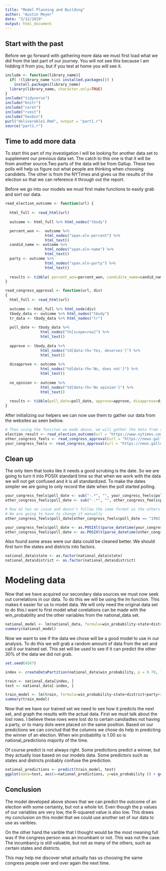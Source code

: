 ```yaml
---
title: "Model Planning and Building"
author: "Austin Meyer"
date: "3/12/2019"
output: html_document
---
```


## Start with the past
  
  Before we go forward with gathering more data we must first load what we did from the last part of our journey. You will not see this because I am hidding it from you, but if you test at home you will see it.
  
```r
include <- function(library_name){
  if( !(library_name %in% installed.packages()) )
    install.packages(library_name) 
  library(library_name, character.only=TRUE)
}
include("tidyverse")
include("knitr")
include("caret")
include("rvest")
include("hexbin")
purl("deliverable1.Rmd", output = "part1.r")
source("part1.r")
```

## Time to add more data

  To start this part of my investigation I will be looking for another data set to supplement our previous data set. The catch to this one is that it will be from another source.Two parts of the data will be from Gallup. These two polls will help us figure out what people are thinking when choosing candidets. The other is from the NYTimes and gives us the results of the election so that we can reference it through out the report.
  
  Before we go into our models we must first make functions to easily grab and sort our data.
  
```r
read_election_outcome <- function(url) {
  
  html_full <- read_html(url)
  
  outcome <- html_full %>% html_nodes("tbody")

  percent_won <-  outcome %>%
                  html_nodes("span.eln-percent") %>%
                  html_text()
  candid_name <- outcome %>%
                  html_nodes("span.eln-name") %>%
                  html_text()
  party <- outcome %>%
                  html_nodes("span.eln-party") %>%
                  html_text()
  
  results <- tibble( percent_won=percent_won, candidite_name=candid_name, party=party)
}

read_congress_approval <- function(url, div)
{
  html_full <- read_html(url)
  
  outcome <- html_full %>% html_node(div)
  tbody_data <- outcome %>% html_nodes("tbody")
  tr_data <- tbody_data %>% html_nodes("tr")
  
  poll_date <- tbody_data %>%
                html_nodes("th[scope=row]") %>%
                html_text()
  
  approve <- tbody_data %>%
                html_nodes("td[data-th='Yes, deserves']") %>%
                html_text()
  
  disapprove <- outcome %>%
                html_nodes("td[data-th='No, does not']") %>%
                html_text()
  
  no_opinion <- outcome %>%
                html_nodes("td[data-th='No opinion']") %>%
                html_text()
  
  results <- tibble(poll_date=poll_date, approve=approve, disapprove=disapprove, no_opinion=no_opinion)
}

```

  After initializing our helpers we can now use them to gather our data from the websites as seen bellow.

```r
# Then using the funciton we made above, we will gather the data from the website.
election_result <- read_election_outcome(url = "https://www.nytimes.com/interactive/2018/11/06/us/elections/results-house-elections.html")
other_congress_feels <- read_congress_approval(url = "https://news.gallup.com/poll/1600/congress-public.aspx", div = "div#ite-235073")
your_congress_feels <- read_congress_approval(url = "https://news.gallup.com/poll/1600/congress-public.aspx", div = "div#ite-235070")
```

## Clean up

  The only item that looks like it needs a good scrubing is the date. So we are going to turn it into POSIX standard time so that when we work with the data we will not get confused and it is all standardized. To make the dates simpler we are going to only record the date when the poll started polling.
  
```r
your_congress_feels$poll_date <- sub("-.*", "", your_congress_feels$poll_date)
other_congress_feels$poll_date <- sub("-.*", "", other_congress_feels$poll_date)

# Row 42 has an issue and doesn't follow the same format as the others.
# We are going to have to change it manually
other_congress_feels$poll_date[other_congress_feels$poll_date == "1992 Jul 31 Aug 2"] <- strtrim("1992 Jul 31 Aug 2", nchar("1992 Jul 31 Aug 2")-6)

your_congress_feels$poll_date <- as.POSIXlt(parse_datetime(your_congress_feels$poll_date, format="%Y %b %d", locale = locale("en")))
other_congress_feels$poll_date <- as.POSIXlt(parse_datetime(other_congress_feels$poll_date, format="%Y %b %d", locale = locale("en")))
```

  Also found some areas were our data could be cleaned better. We should first turn the states and districts into factors.
```r
national_data$state <- as.factor(national_data$state)
national_data$district <- as.factor(national_data$district)
```

# Modeling data

  Now that we have acquired our secondary data sources we must now seek out correlations in our data. To do this we will be using the lm function. This makes it easier for us to model data. We will only need the original data set to do this.I want to first model what corelations can be made with the win_probability and the other variables from the national_data set.
  
```r
national_model <- lm(national_data, formula=win_probability~state+district+party+incumbent)
summary(national_model)
```
  Now we want to see if the data we chose will be a good model to use in our analysis. To do this we will grab a random amount of data from the set and call it our trained set. This set will be used to see if it can predict the other 30% of the data we did not grab. 

```r
set.seed(4567)

index <- createDataPartition(national_data$win_probability, p = 0.70, list=FALSE)

train <- national_data[index, ]
test <- national_data[-index, ]

train_model <- lm(train, formula=win_probability~state+district+party+incumbent)
summary(train_model)
```

  Now that we have our trained set we need to see how it predicts the next set, and graph the results with the actual data. First we must talk about the lost rows. I believe these rows were lost do to certain candiadtes not having a party, or to many dots were placed on the same position. 
  Based on our predictions we can conclud that the columns we chose do help in predicting the winner of an election. When win probability is 1.00 so is national_predictions majority of the time.
  
  Of course predict is not always right. Some predicitons predict a winner, but they actually lose based on our models data. Some predictors such as states and districts probably confuse the prediction.
  
```r
national_predictions <- predict(train_model, test)
ggplot(data=test, aes(x=national_predictions, y=win_probability )) + geom_point(alpha = 0.01)
```

## Conclusion

  The model developed above shows that we can predict the outcome of an election with some certainty, but not a whole lot. Even though the p values of our variables are very low, the R-squared value is also low. This draws my conclusion on this model that we could use another set of our data to use as varibles.
  
  On the other hand the varible that I thought would be the most meaning full was if the congress person was an incumbant or not. This was not the case. The incumbancy is still valuable, but not as many of the others, such as certain states and districts.
  
  This may help me discover what actually has us choosing the same congress people over and over again the next time.